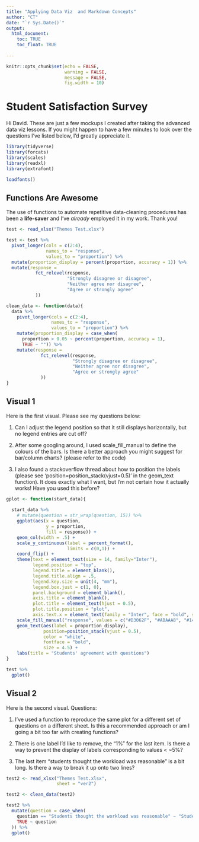 ```yaml
---
title: "Applying Data Viz  and Markdown Concepts"
author: "CT"
date: "`r Sys.Date()`"
output: 
  html_document:
    toc: TRUE
    toc_float: TRUE
  
---
```


```r
knitr::opts_chunk$set(echo = FALSE,
                      warning = FALSE,
                      message = FALSE,
                      fig.width = 10)
```

# Student Satisfaction Survey

Hi David. These are just a few mockups I created after taking the advanced data viz lessons. If you might happen to have a few minutes to look over the questions I've listed below, I'd greatly appreciate it. 

```r
library(tidyverse)
library(forcats)
library(scales)
library(readxl)
library(extrafont)

loadfonts()
```

## Functions Are Awesome

The use of functions to automate repetitive data-cleaning procedures has been a **life-saver** and I've *already* employed it in my work. Thank you!

```r
test <- read_xlsx("Themes Test.xlsx")

test <- test %>% 
  pivot_longer(cols = c(2:4),
               names_to = "response",
               values_to = "proportion") %>% 
  mutate(proportion_display = percent(proportion, accuracy = 1)) %>% 
  mutate(response = 
           fct_relevel(response,
                       "Strongly disagree or disagree",
                       "Neither agree nor disagree",
                       "Agree or strongly agree"
           ))

clean_data <- function(data){
  data %>% 
    pivot_longer(cols = c(2:4),
                 names_to = "response",
                 values_to = "proportion") %>% 
    mutate(proportion_display = case_when(
      proportion > 0.05 ~ percent(proportion, accuracy = 1),
      TRUE ~ "")) %>% 
    mutate(response = 
             fct_relevel(response,
                         "Strongly disagree or disagree",
                         "Neither agree nor disagree",
                         "Agree or strongly agree"
             ))
}

```

## Visual 1

Here is the first visual. Please see my questions below:

1. Can I adjust the legend position so that it still displays horizontally, but no legend entries are cut off?

1. After some googling around, I used scale_fill_manual to define the colours of the bars. Is there a better approach you might suggest for bar/column charts? (please refer to the code)

1. I also found a stackoverflow thread about how to position the labels (please see 'position=position_stack(vjust=0.5)' in the geom_text function). It does exactly what I want, but I'm not certain how it actually works! Have you used this before?


```r
gplot <- function(start_data){
  
  start_data %>% 
    # mutate(question = str_wrap(question, 15)) %>% 
    ggplot(aes(x = question,
               y = proportion,
               fill = response)) +
    geom_col(width = .5) +
    scale_y_continuous(label = percent_format(),
                       limits = c(0,1)) +
    coord_flip() +
    theme(text = element_text(size = 14, family="Inter"),
          legend.position = "top",
          legend.title = element_blank(),
          legend.title.align = .5,
          legend.key.size = unit(4, "mm"),
          legend.box.just = c(1, 0),
          panel.background = element_blank(),
          axis.title = element_blank(),
          plot.title = element_text(hjust = 0.5),
          plot.title.position = "plot",
          axis.text.x = element_text(family = "Inter", face = "bold", size = 12)) +
    scale_fill_manual("response", values = c("#D3062F", "#ABAAA8", "#14C853")) +
    geom_text(aes(label = proportion_display),
              position=position_stack(vjust = 0.5),
              color = "white",
              fontface = "bold",
              size = 4.5) +
    labs(title = "Students' agreement with questions")
}

test %>% 
  gplot()


```

## Visual 2

Here is the second visual. Questions:

1. I've used a function to reproduce the same plot for a different set of questions on a different sheet. Is this a recommended approach or am I going a bit too far with creating functions?

1. There is one label I'd like to remove, the "1%" for the last item. Is there a way to prevent the display of labels corresponding to values < ~5%?

1. The last item "students thought the workload was reasonable" is a bit long. Is there a way to break it up onto two lines?


```r
test2 <- read_xlsx("Themes Test.xlsx",
                   sheet = "ver2")

test2 <- clean_data(test2)

test2 %>% 
  mutate(question = case_when(
    question == "Students thought the workload was reasonable" ~ "Students thought the\nworkload was reasonable",
    TRUE ~ question
  )) %>% 
  gplot()
```


